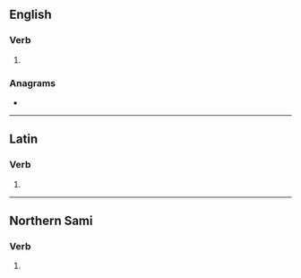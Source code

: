 {{also|Adde|ádde}}
==English==

===Verb===
{{head|en|verb}}

# {{obsolete spelling of|add|lang=en}}

===Anagrams===
* {{anagrams|en|Dade|Edda|dade|dead}}

----

==Latin==

===Verb===
{{la-verb-form|adde}}

# {{inflection of|addō||2|s|pres|actv|impr|lang=la}}

----

==Northern Sami==

===Verb===
{{head|se|verb form}}

# {{inflection of|addit||1|d|pres|indc|;|3|p|past|indc|lang=se}}
